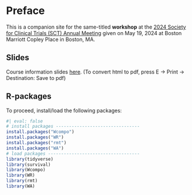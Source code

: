 # Preface {.unnumbered}

This is a companion site for the same-titled **workshop** at the 
[2024 Society for Clinical Trials (SCT) Annual Meeting](https://www.sctweb.org/meeting/){target="_blank"}
given on May 19, 2024 at Boston Marriott Copley Place in Boston, MA.

## Slides

Course information slides [here](outline.html){target="_blank"}. (To convert html to pdf, press E $\to$ Print $\to$ Destination: Save to pdf)

## R-packages

To proceed, install/load the following packages:

```r
#| eval: false
# install packages --------------------------------
install.packages("Wcompo")
install.packages("WR")
install.packages("rmt")
install.packages("WA")
# load packages -----------------------------------
library(tidyverse)
library(survival)
library(Wcompo)
library(WR)
library(rmt)
library(WA)
```

